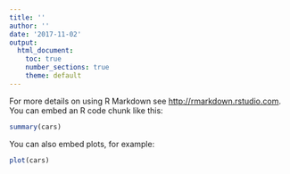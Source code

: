 ```yaml
---
title: ''
author: ''
date: '2017-11-02'
output:
  html_document:
    toc: true
    number_sections: true
    theme: default
---
```


For more details on using R Markdown see <http://rmarkdown.rstudio.com>.
You can embed an R code chunk like this:

```r
summary(cars)
```

You can also embed plots, for example:

```r
plot(cars)
```


